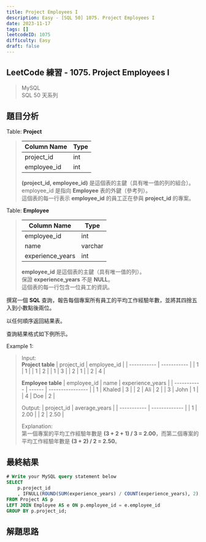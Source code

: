 ```yaml
---
title: Project Employees I
description: Easy - [SQL 50] 1075. Project Employees I
date: 2023-11-17
tags: []
leetcodeID: 1075
difficulty: Easy
draft: false
---
```


## LeetCode 練習 - 1075. Project Employees I
> MySQL  
> SQL 50 天系列

## 題目分析

Table: **Project**
> | Column Name | Type    |
> | ----------- | ------- |
> | project_id  | int     |
> | employee_id | int     |
>
> **(project_id, employee_id)** 是這個表的主鍵（具有唯一值的列的組合）。  
> employee_id 是指向 **Employee** 表的外鍵（參考列）。  
> 這個表的每一行表示 **employee_id** 的員工正在參與 **project_id** 的專案。

Table: **Employee**
> | Column Name      | Type    |
> | ---------------- | ------- |
> | employee_id      | int     |
> | name             | varchar |
> | experience_years | int     |
>
> **employee_id** 是這個表的主鍵（具有唯一值的列）。  
> 保證 **experience_years** 不是 **NULL**。  
> 這個表的每一行包含一位員工的資訊。

撰寫一個 **SQL** 查詢，報告每個專案所有員工的平均工作經驗年數，並將其四捨五入到小數點後兩位。

以任何順序返回結果表。

查詢結果格式如下例所示。

Example 1:  
> Input:  
> **Project table**
> | project_id  | employee_id |
> | ----------- | ----------- |
> | 1           | 1           |
> | 1           | 2           |
> | 1           | 3           |
> | 2           | 1           |
> | 2           | 4           |
> 
> **Employee table**
> | employee_id | name   | experience_years |
> | ----------- | ------ | ---------------- |
> | 1           | Khaled | 3                |
> | 2           | Ali    | 2                |
> | 3           | John   | 1                |
> | 4           | Doe    | 2                |
> 
> Output:
> | project_id  | average_years |
> | ----------- | ------------- |
> | 1           | 2.00          |
> | 2           | 2.50          |
>
> Explanation:  
> 第一個專案的平均工作經驗年數是 **(3 + 2 + 1) / 3 = 2.00**，而第二個專案的平均工作經驗年數是 **(3 + 2) / 2 = 2.50**。

## 最終結果

```js:project-employees-i.sql
# Write your MySQL query statement below
SELECT
    p.project_id
    , IFNULL(ROUND(SUM(experience_years) / COUNT(experience_years), 2), 0) AS average_years
FROM Project AS p
LEFT JOIN Employee AS e ON p.employee_id = e.employee_id
GROUP BY p.project_id;
```

## 解題思路